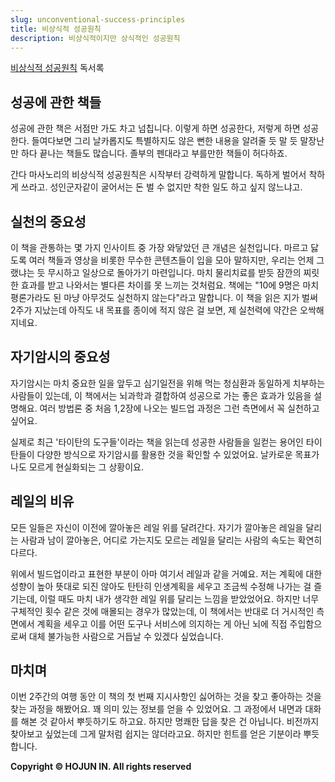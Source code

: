 ```yaml
---
slug: unconventional-success-principles
title: 비상식적 성공원칙
description: 비상식적이지만 상식적인 성공원칙
---
```


[비상식적 성공원칙](https://search.shopping.naver.com/book/catalog/32934096623) 독서록

## 성공에 관한 책들

성공에 관한 책은 서점만 가도 차고 넘칩니다. 이렇게 하면 성공한다, 저렇게 하면 성공한다. 들여다보면 그리 날카롭지도 특별하지도 않은 뻔한 내용을 알려줄 듯 말 듯 말장난만 하다 끝나는 책들도 많습니다. 졸부의 펜대라고 부를만한 책들이 허다하죠.

간다 마사노리의 비상식적 성공원칙은 시작부터 강력하게 말합니다. 독하게 벌어서 착하게 쓰라고. 성인군자같이 굴어서는 돈 벌 수 없지만 착한 일도 하고 싶지 않느냐고.

## 실천의 중요성

이 책을 관통하는 몇 가지 인사이트 중 가장 와닿았던 큰 개념은 실천입니다. 마르고 닳도록 여러 책들과 영상을 비롯한 무수한 콘텐츠들이 입을 모아 말하지만, 우리는 언제 그랬냐는 듯 무시하고 일상으로 돌아가기 마련입니다. 마치 물리치료를 받듯 잠깐의 찌릿한 효과를 받고 나와서는 별다른 차이를 못 느끼는 것처럼요. 책에는 "10에 9명은 마치 평론가라도 된 마냥 아무것도 실천하지 않는다"라고 말합니다. 이 책을 읽은 지가 벌써 2주가 지났는데 아직도 내 목표를 종이에 적지 않은 걸 보면, 제 실천력에 약간은 오싹해지네요.

## 자기암시의 중요성

자기암시는 마치 중요한 일을 앞두고 심기일전을 위해 먹는 청심환과 동일하게 치부하는 사람들이 있는데, 이 책에서는 뇌과학과 결합하여 성공으로 가는 좋은 효과가 있음을 설명해요. 여러 방법론 중 처음 1,2장에 나오는 빌드업 과정은 그런 측면에서 꼭 실천하고 싶어요.

실제로 최근 '타이탄의 도구들'이라는 책을 읽는데 성공한 사람들을 일컫는 용어인 타이탄들이 다양한 방식으로 자기암시를 활용한 것을 확인할 수 있었어요. 날카로운 목표가 나도 모르게 현실화되는 그 상황이요.

## 레일의 비유

모든 일들은 자신이 이전에 깔아놓은 레일 위를 달려간다. 자기가 깔아놓은 레일을 달리는 사람과 남이 깔아놓은, 어디로 가는지도 모르는 레일을 달리는 사람의 속도는 확연히 다르다.

위에서 빌드업이라고 표현한 부분이 아마 여기서 레일과 같을 거예요. 저는 계획에 대한 성향이 높아 뜻대로 되진 않아도 탄탄히 인생계획을 세우고 조금씩 수정해 나가는 걸 즐기는데, 이럴 때도 마치 내가 생각한 레일 위를 달리는 느낌을 받았었어요. 하지만 너무 구체적인 횟수 같은 것에 매몰되는 경우가 많았는데, 이 책에서는 반대로 더 거시적인 측면에서 계획을 세우고 이를 어떤 도구나 서비스에 의지하는 게 아닌 뇌에 직접 주입함으로써 대체 불가능한 사람으로 거듭날 수 있겠다 싶었습니다.

## 마치며

이번 2주간의 여행 동안 이 책의 첫 번째 지시사항인 싫어하는 것을 찾고 좋아하는 것을 찾는 과정을 해봤어요. 꽤 의미 있는 정보를 얻을 수 있었어요. 그 과정에서 내면과 대화를 해본 것 같아서 뿌듯하기도 하고요. 하지만 명쾌한 답을 찾은 건 아닙니다. 비전까지 찾아보고 싶었는데 그게 말처럼 쉽지는 않더라고요. 하지만 힌트를 얻은 기분이라 뿌듯합니다.


**Copyright © HOJUN IN. All rights reserved**